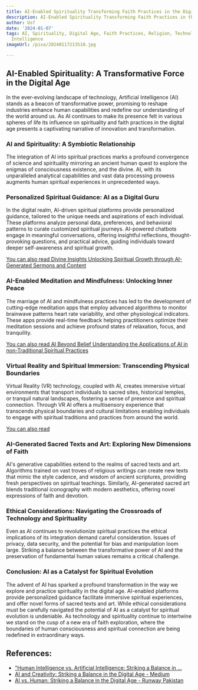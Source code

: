 ```yaml
---
title: AI-Enabled Spirituality Transforming Faith Practices in the Digital Age
description: AI-Enabled Spirituality Transforming Faith Practices in the Digital Age
author: Usf
date: '2024-01-07'
tags: AI, Spirituality, Digital Age, Faith Practices, Religion, Technology, Artificial
  Intelligence
imageUrl: /pixa/20240117213510.jpg

---
```

## AI-Enabled Spirituality: A Transformative Force  in the Digital Age
In the ever-evolving  landscape  of technology,  Artificial Intelligence (AI) stands as a  beacon of transformative power, promising to reshape industries enhance human capabilities and redefine our understanding of the world  around us. As  AI continues to make its presence felt in various spheres of life its influence on spirituality  and faith practices in the digital age  presents  a captivating narrative of innovation and  transformation.

### AI and Spirituality:  A Symbiotic Relationship
The integration of AI into spiritual practices marks a profound convergence  of science  and spirituality mirroring an ancient human quest to explore the enigmas of consciousness existence, and the divine. AI, with  its unparalleled analytical capabilities and  vast data processing prowess augments human spiritual experiences in unprecedented ways.

### Personalized Spiritual Guidance:  AI as a Digital Guru
In the digital realm, AI-driven spiritual platforms provide personalized  guidance, tailored to  the unique needs and aspirations of each individual.  These platforms analyze personal data, preferences, and behavioral patterns to curate customized spiritual journeys.  AI-powered chatbots engage in meaningful conversations, offering insightful reflections, thought-provoking questions, and practical advice, guiding  individuals toward deeper self-awareness and spiritual growth.

[You can also read Divine Insights  Unlocking Spiritual Growth through AI-Generated Sermons and Content](Divine%20Insights%20Unlocking%20Spiritual%20Growth%20through%20AI-Generated%20Sermons%20and%20Content)


### AI-Enabled Meditation and Mindfulness: Unlocking Inner Peace
The marriage of  AI and mindfulness practices has led to the development of cutting-edge meditation  apps that employ advanced algorithms to  monitor brainwave patterns heart  rate variability,  and other physiological indicators. These apps provide real-time feedback helping practitioners optimize their meditation sessions and achieve profound states of relaxation, focus, and tranquility.

[You can also read AI  Beyond  Belief Understanding the Applications of AI in non-Traditional Spiritual Practices](AI%20Beyond%20Belief%20Understanding%20the%20Applications%20of%20AI%20in%20non-Traditional%20Spiritual%20Practices)


### Virtual Reality and Spiritual  Immersion: Transcending Physical Boundaries
Virtual Reality (VR) technology, coupled with  AI, creates immersive virtual  environments that transport individuals to sacred sites, historical temples, or tranquil natural landscapes, fostering a sense of presence and spiritual connection. Through VR AI  offers a  multisensory experience that  transcends physical boundaries and cultural limitations  enabling individuals to engage with spiritual  traditions and practices from around the world.

[You can also read ]()


###  AI-Generated Sacred Texts and Art: Exploring New Dimensions  of Faith
AI's generative  capabilities extend to  the realms of sacred texts and  art. Algorithms trained on vast troves of religious writings can create new texts that mimic the style cadence, and wisdom of ancient scriptures, providing fresh  perspectives  on spiritual  teachings. Similarly, AI-generated sacred art blends traditional iconography with modern aesthetics, offering novel expressions of faith and devotion.

### Ethical Considerations: Navigating the Crossroads of Technology and Spirituality
Even as AI continues to revolutionize spiritual practices the ethical implications of its integration demand careful consideration. Issues  of privacy, data security,  and the potential for bias and manipulation loom large. Striking a balance between the transformative power of AI and the preservation of fundamental human values remains a critical challenge.


### Conclusion: AI as a Catalyst for Spiritual Evolution
The advent of AI has  sparked a profound transformation in the way we explore and practice spirituality  in  the digital age.  AI-enabled platforms  provide personalized guidance facilitate immersive spiritual experiences, and offer novel forms of sacred texts and art. While ethical considerations must be carefully navigated the potential of AI as a catalyst for spiritual evolution is undeniable. As technology and spirituality continue to intertwine we stand on  the cusp of a new era  of faith exploration, where the boundaries of  human consciousness and spiritual connection are being redefined in extraordinary ways.

## References:
- ["Human Intelligence vs. Artificial Intelligence: Striking a Balance in ...](https://www.linkedin.com/pulse/human-intelligence-vs-artificial-striking-balance-digital-khan)
- [AI and Creativity: Striking a Balance in the Digital Age - Medium](https://medium.com/@rahilsalecha12/ai-and-creativity-striking-a-balance-in-the-digital-age-d600e27f9977)
- [AI vs. Human: Striking a Balance in the Digital Age - Runway Pakistan](https://runwaypakistan.com/ai-vs-human-striking-a-balance-in-the-digital-age/)
